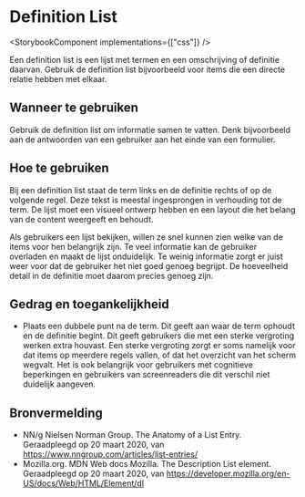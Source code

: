 
# Definition List

<StorybookComponent implementations={["css"]} />

Een definition list is een lijst met termen en een omschrijving of definitie daarvan. Gebruik de definition list bijvoorbeeld voor items die een directe relatie hebben met elkaar.

## Wanneer te gebruiken

Gebruik de definition list om informatie samen te vatten. Denk bijvoorbeeld aan de antwoorden van een gebruiker aan het einde van een formulier.

## Hoe te gebruiken

Bij een definition list staat de term links en de definitie rechts of op de volgende regel. Deze tekst is meestal ingesprongen in verhouding tot de term. De lijst moet een visueel ontwerp hebben en een layout die het belang van de content weergeeft en behoudt.

Als gebruikers een lijst bekijken, willen ze snel kunnen zien welke van de items voor hen belangrijk zijn. Te veel informatie kan de gebruiker overladen en maakt de lijst onduidelijk. Te weinig informatie zorgt er juist weer voor dat de gebruiker het niet goed genoeg begrijpt. De hoeveelheid detail in de definitie moet daarom precies genoeg zijn.

## Gedrag en toegankelijkheid

- Plaats een dubbele punt na de term. Dit geeft aan waar de term ophoudt en de definitie begint. Dit geeft gebruikers die met een sterke vergroting werken extra houvast. Een sterke vergroting zorgt er soms namelijk voor dat items op meerdere regels vallen, of dat het overzicht van het scherm wegvalt. Het is ook belangrijk voor gebruikers met cognitieve beperkingen en gebruikers van screenreaders die dit verschil niet duidelijk aangeven.

<!--
## Component in context

todo(thomas): Link aanpassen naar juiste locatie
- [Beheer-basis]({{ '/components/detail/beheer-basis' | docPath }}) -->

## Bronvermelding

- NN/g Nielsen Norman Group. The Anatomy of a List Entry. Geraadpleegd op 20 maart 2020, van https://www.nngroup.com/articles/list-entries/
- Mozilla.org. MDN Web docs Mozilla. The Description List element. Geraadpleegd op 20 maart 2020, van https://developer.mozilla.org/en-US/docs/Web/HTML/Element/dl
